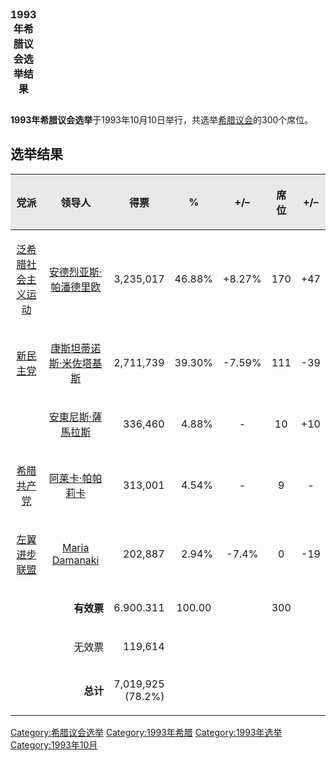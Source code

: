 {{Infobox Election
| election_name = 1993年希腊议会选举
| country = 希腊
| type = parliamentary
| ongoing = no
| previous_election = 1990年希腊议会选举
| previous_year = 1990

| next_election = 1996年希腊议会选举
| next_year = 1996

| seats_for_election = 改选全部300个[[希腊议会|议席]] 
| election_date = 1993年10月10日


}}
{| class="infobox"
|+ ''' 1993年希腊议会选举结果'''
|-

|-
| [[File:Greek_legislative_election_1993.svg|300px]]
|-
|<br/><small>议席分布：</small>
{{legend|green|泛希社运：170席 }}
{{legend|blue|新民主党：111席 }}
{{legend|darkblue|政治之春：10席 }} 
{{legend|#960018|希腊共产党：9席 }}

|-
|}'''1993年希腊议会选举'''于1993年10月10日举行，共选举[[希腊议会|希腊议会]]的300个席位。

== 选举结果 ==
{| class="wikitable" border="1" width="65%" 
|-
!style="background-color:#E9E9E9" align=center|党派
!style="background-color:#E9E9E9" align=center|领导人
!style="background-color:#E9E9E9" align=center|得票
!style="background-color:#E9E9E9" align=center|%
!style="background-color:#E9E9E9" align=center|+/–
!style="background-color:#E9E9E9" align=center|席位
!style="background-color:#E9E9E9" align=center|+/–
|-
|[[泛希腊社会主义运动|泛希腊社会主义运动]] 
|[[安德烈亚斯·乔治乌·帕潘德里欧|安德烈亚斯·帕潘德里欧]]
|align="right"|3,235,017
|align="right"|46.88%
|align="center"|+8.27%
|align="center"|170
|align="center"|+47
|-
|[[新民主党_(希腊)|新民主党]]
|[[康斯坦蒂诺斯·米佐塔基斯|康斯坦蒂诺斯·米佐塔基斯]]
|align="right"|2,711,739
|align="right"|39.30%
|align="center"|-7.59%
|align="center"|111
|align="center"|-39
|-
|{{le|政治之春|Political Springs}}
|[[安東尼斯·薩馬拉斯|安東尼斯·薩馬拉斯]]
|align="right"|336,460
|align="right"|4.88%
|align="center"|-
|align="center"|10
|align="center"|+10
|-
|[[希腊共产党|希腊共产党]]
|[[阿莱卡·帕帕莉卡|阿莱卡·帕帕莉卡]]
|align="right"|313,001
|align="right"|4.54%
|align="center"|-
|align="center"|9
|align="center"|-
|-
|[[左翼进步联盟|左翼进步联盟]]
|[[Maria_Damanaki|Maria Damanaki]]
|align="right"|202,887
|align="right"|2.94%
|align="center"|-7.4%
|align="center"|0
|align="center"|-19
|-

|colspan="2" align="right"|'''有效票'''
|align="right"|6.900.311
|align="center"|100.00
|align="center"| 
|align="center"|300
|align="center"| 
|-
|colspan="2" align="right"|无效票
|align="right"|119,614
|colspan="4" | 
|-
|colspan="2" align="right"|'''总计'''
|align="right"|7,019,925<br />(78.2%)
|colspan="4" | 
|}

{{希臘選舉}}
[[Category:希腊议会选举|Category:希腊议会选举]]
[[Category:1993年希腊|Category:1993年希腊]]
[[Category:1993年选举|Category:1993年选举]]
[[Category:1993年10月|Category:1993年10月]]